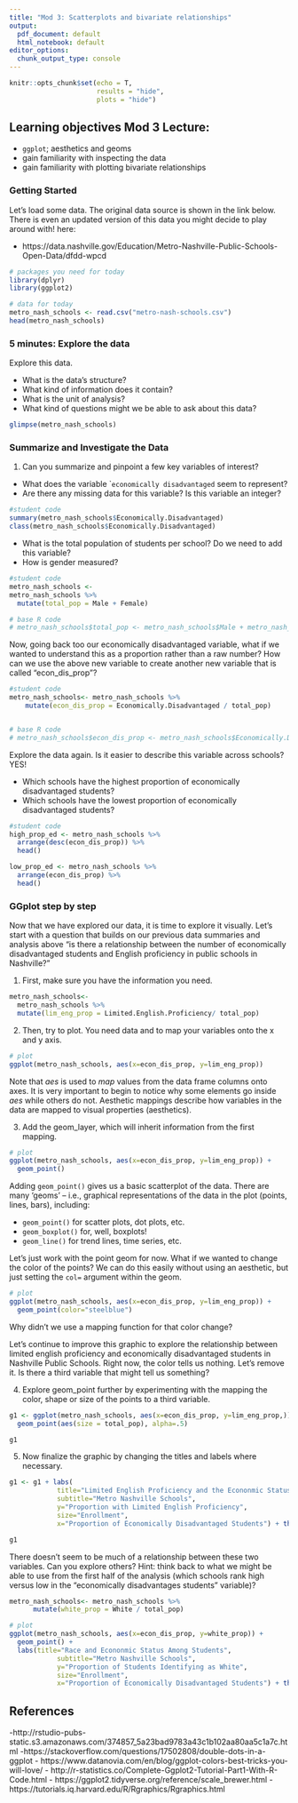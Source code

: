 ```yaml
---
title: "Mod 3: Scatterplots and bivariate relationships"
output:
  pdf_document: default
  html_notebook: default
editor_options:
  chunk_output_type: console
---
```


```r
knitr::opts_chunk$set(echo = T,
                      results = "hide",
                      plots = "hide")
```

## Learning objectives Mod 3 Lecture:

- `ggplot`; aesthetics and geoms
- gain familiarity with inspecting the data
- gain familiarity with plotting bivariate relationships

### Getting Started

Let's load some data. The original data source is shown in the link below. There is even an updated version of this data you might decide to play around with! here:

- https://data.nashville.gov/Education/Metro-Nashville-Public-Schools-Open-Data/dfdd-wpcd

```r
# packages you need for today
library(dplyr)
library(ggplot2)

# data for today
metro_nash_schools <- read.csv("metro-nash-schools.csv")
head(metro_nash_schools)
```

### 5 minutes: Explore the data

Explore this data.

- What is the data's structure? 
- What kind of information does it contain? 
- What is the unit of analysis?
- What kind of questions might we be able to ask about this data? 

```r
glimpse(metro_nash_schools)
```

### Summarize and Investigate the Data

1. Can you summarize and pinpoint a few key variables of interest? 

- What does the variable ``economically disadvantaged` seem to represent?
- Are there any missing data for this variable? Is this variable an integer?

```r
#student code
summary(metro_nash_schools$Economically.Disadvantaged)
class(metro_nash_schools$Economically.Disadvantaged)
```

- What is the total population of students per school? Do we need to add this variable?
- How is gender measured? 

```r
#student code
metro_nash_schools <- 
metro_nash_schools %>%
  mutate(total_pop = Male + Female)

# base R code
# metro_nash_schools$total_pop <- metro_nash_schools$Male + metro_nash_schools$Female
```

Now, going back too our economically disadvantaged variable, what if we wanted to understand this as a proportion rather than a raw number? How can we use the above new variable to create another new variable that is called "econ_dis_prop"?

```r
#student code
metro_nash_schools<- metro_nash_schools %>%
    mutate(econ_dis_prop = Economically.Disadvantaged / total_pop)


# base R code
# metro_nash_schools$econ_dis_prop <- metro_nash_schools$Economically.Disadvantaged/metro_nash_schools$total_pop
```

Explore the data again. Is it easier to describe this variable across schools? YES!

- Which schools have the highest proportion of economically disadvantaged students?
- Which schools have the lowest proportion of economically disadvantaged students?


```r
#student code
high_prop_ed <- metro_nash_schools %>%
  arrange(desc(econ_dis_prop)) %>%
  head()

low_prop_ed <- metro_nash_schools %>%
  arrange(econ_dis_prop) %>%
  head()
```


### GGplot step by step

Now that we have explored our data, it is time to explore it visually. Let's start with a question that builds on our previous data summaries and analysis above "is there a relationship between the number of economically disadvantaged students and English proficiency in public schools in Nashville?"

1. First, make sure you have the information you need.

```r
metro_nash_schools<- 
  metro_nash_schools %>%
  mutate(lim_eng_prop = Limited.English.Proficiency/ total_pop)
```

2. Then, try to plot. You need data and to map your variables onto the x and y axis.

```r
# plot
ggplot(metro_nash_schools, aes(x=econ_dis_prop, y=lim_eng_prop))
```

Note that *aes* is used to _map_ values from the data frame columns onto axes. It is very important to begin to notice why some elements go inside *aes* while others do not. Aesthetic mappings describe how variables in the data are mapped to visual properties (aesthetics).

3. Add the geom_layer, which will inherit information from the first mapping.

```r
# plot
ggplot(metro_nash_schools, aes(x=econ_dis_prop, y=lim_eng_prop)) +
  geom_point()
```

Adding `geom_point()` gives us a basic scatterplot of the data. There are many ‘geoms’ – i.e., graphical representations of the data in the plot (points, lines, bars), including:

* `geom_point()` for scatter plots, dot plots, etc.
* `geom_boxplot()` for, well, boxplots!
* `geom_line()` for trend lines, time series, etc.  

Let's just work with the point geom for now. What if we wanted to change the color of the points? We can do this easily without using an aesthetic, but just setting the `col=` argument within the geom.


```r
# plot
ggplot(metro_nash_schools, aes(x=econ_dis_prop, y=lim_eng_prop)) +
  geom_point(color="steelblue")
```

Why didn't we use a mapping function for that color change?

Let's continue to improve this graphic to explore the relationship between limited english proficiency and economically disadvantaged students in Nashville Public Schools. Right now, the color tells us nothing. Let's remove it. Is there a third variable that might tell us something?

4. Explore geom_point further by experimenting with the mapping the color, shape or size of the points to a third variable.

```r
g1 <- ggplot(metro_nash_schools, aes(x=econ_dis_prop, y=lim_eng_prop,)) +
  geom_point(aes(size = total_pop), alpha=.5)

g1 
```

5. Now finalize the graphic by changing the titles and labels where necessary. 

```r
g1 <- g1 + labs(
            title="Limited English Proficiency and the Econonmic Status Among Nashville Metro Students", 
            subtitle="Metro Nashville Schools", 
            y="Proportion with Limited English Proficiency", 
            size="Enrollment", 
            x="Proportion of Economically Disadvantaged Students") + theme_minimal()

g1
```

There doesn't seem to be much of a relationship between these two variables. Can you explore others? Hint: think back to what we might be able to use from the first half of the analysis (which schools rank high versus low in the "economically disadvantages students" variable)?

```r
metro_nash_schools<- metro_nash_schools %>%
      mutate(white_prop = White / total_pop)

# plot
ggplot(metro_nash_schools, aes(x=econ_dis_prop, y=white_prop)) +
  geom_point() +
  labs(title="Race and Econonmic Status Among Students", 
            subtitle="Metro Nashville Schools", 
            y="Proportion of Students Identifying as White", 
            size="Enrollment", 
            x="Proportion of Economically Disadvantaged Students") + theme_minimal()
```


## References

-http://rstudio-pubs-static.s3.amazonaws.com/374857_5a23bad9783a43c1b102aa80aa5c1a7c.html
-https://stackoverflow.com/questions/17502808/double-dots-in-a-ggplot
- https://www.datanovia.com/en/blog/ggplot-colors-best-tricks-you-will-love/
- http://r-statistics.co/Complete-Ggplot2-Tutorial-Part1-With-R-Code.html
- https://ggplot2.tidyverse.org/reference/scale_brewer.html
- https://tutorials.iq.harvard.edu/R/Rgraphics/Rgraphics.html
